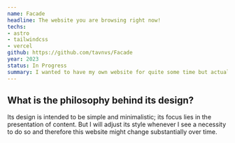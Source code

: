 ```yaml
---
name: Facade
headline: The website you are browsing right now!
techs:
- astro
- tailwindcss
- vercel
github: https://github.com/tavnvs/Facade
year: 2023
status: In Progress
summary: I wanted to have my own website for quite some time but actually never managed to create one. Maybe also due to limited time but I guess the main reason was that there was actually no interesting framework to use. Or at least I did not know any. This changed when I heard from Astro - a framework for server-side rendering of websites where you can use all the frontend frameworks you like. As soon as heard about it - probably from hacker news - I started working with it and creating my own website. I also use TailwindCSS for styling my website - another framework that I have heard about before but never had a chance to try. This website is intended to host any kind of information about me and what I do.
---
```

## What is the philosophy behind its design?
Its design is intended to be simple and minimalistic; its focus lies in the presentation of content. But I will adjust its style whenever I see a necessity to do so and therefore this website might change substantially over time.
